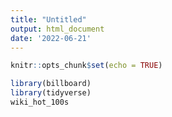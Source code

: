 ```yaml
---
title: "Untitled"
output: html_document
date: '2022-06-21'
---
```


```r
knitr::opts_chunk$set(echo = TRUE)
```
```r
library(billboard)
library(tidyverse)
wiki_hot_100s
```


